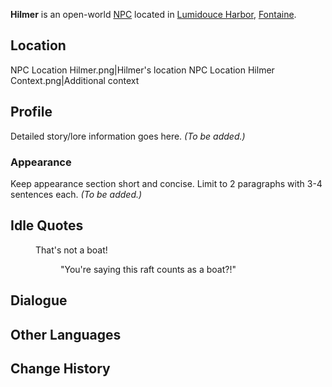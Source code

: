 {{Meta
<!-- Remove this template after adding the missing info -->
|missing_NPC_profile  = yes
}}
{{Character Infobox
|type             = Open-World NPC
|image            = NPC Hilmer.png
|realname         = <!-- Optional, if different from in-game name -->
|deceased         = <!-- Past (for deceased prior to events of the game) or free response -->
|region           = Fontaine
|location         = Fontaine
|affiliation      = Lumidouce Harbor
|title            = 
|ancestry         = <!-- Clan/family -->
|father           = 
|mother           = 
|spouse           = 
|sibling          = 
|child            = 
|relative         = 
|voiceEN          = 
|voiceCN          = 
|voiceJP          = 
|voiceKR          = 
|dialoguereward   = 
}}
'''Hilmer''' is an open-world [[NPC]] located in [[Lumidouce Harbor]], [[Fontaine]].

==Location==
<gallery>
NPC Location Hilmer.png|Hilmer's location
NPC Location Hilmer Context.png|Additional context
</gallery>

==Profile==
Detailed story/lore information goes here.
''(To be added.)''

===Appearance===
Keep appearance section short and concise. Limit to 2 paragraphs with 3-4 sentences each.
''(To be added.)''
<!--
==Quests and Events==
{{Quests and Events}}
-->
==Idle Quotes==
{{Dialogue Start}}
: {{DIcon|Idle}} That's not a boat!
:: {{A|VO Hilmer 01.ogg}} "You're saying this raft counts as a boat?!"
{{Dialogue End}}

==Dialogue==
{{Transclude|Crapet|Dialogue}}
<!--
==Event Dialogue==
===Event Name===
{{Dialogue Start}}
:'''{{subst:PAGENAME}}:'''
{{Dialogue End}}
-->
==Other Languages==
{{Other Languages|default_hidden=1
|en      = Hilmer
|zhs     = 伊尔梅
|zhs_rm  = Yī'ěrméi
|zht     = 伊爾梅
|zht_rm  = Yī'ěrméi
|ja      = ヒルマー
|ja_rm   = Hirumaa
|ko      = 힐머
|es      = Hilmer
|fr      = Hilmer
|ru      = Хильмер
|th      = Hilmer
|vi      = Hilmer
|de      = Hilmer
|id      = Hilmer
|pt      = Hilmer
|tr      = Hilmer
|it      = Hilmer
}}

==Change History==
{{Change History|4.2}}
<!--
==References==
{{Reflist}}-->